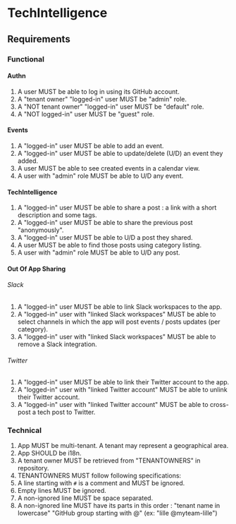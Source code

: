 
<Meta title="Docs/Requirements/Functional" />

# TechIntelligence

## Requirements

### Functional

#### Authn

1. A user MUST be able to log in using its GitHub account.
1. A "tenant owner" "logged-in" user MUST be "admin" role.
1. A "NOT tenant owner" "logged-in" user MUST be "default" role.
1. A "NOT logged-in" user MUST be "guest" role.

#### Events

1. A "logged-in" user MUST be able to add an event.
1. A "logged-in" user MUST be able to update/delete (U/D) an event they added.
1. A user MUST be able to see created events in a calendar view.
1. A user with "admin" role MUST be able to U/D any event.

#### TechIntelligence

1. A "logged-in" user MUST be able to share a post : a link with a short description and some tags.
1. A "logged-in" user MUST be able to share the previous post "anonymously".
1. A "logged-in" user MUST be able to U/D a post they shared.
1. A user MUST be able to find those posts using category listing.
1. A user with "admin" role MUST be able to U/D any post.

#### Out Of App Sharing

###### Slack

1. A "logged-in" user MUST be able to link Slack workspaces to the app.
1. A "logged-in" user with "linked Slack workspaces" MUST be able to select channels in which the app will post events / posts updates (per category).
1. A "logged-in" user with "linked Slack workspaces" MUST be able to remove a Slack integration.

###### Twitter

1. A "logged-in" user MUST be able to link their Twitter account to the app.
1. A "logged-in" user with "linked Twitter account" MUST be able to unlink their Twitter account.
1. A "logged-in" user with "linked Twitter account" MUST be able to cross-post a tech post to Twitter.

### Technical

1. App MUST be multi-tenant. A tenant may represent a geographical area.
1. App SHOULD be i18n.
1. A tenant owner MUST be retrieved from "TENANTOWNERS" in repository.
1. TENANTOWNERS MUST follow following specifications:
  1. A line starting with `#` is a comment and MUST be ignored.
  1. Empty lines MUST be ignored.
  1. A non-ignored line MUST be space separated.
  1. A non-ignored line MUST have its parts in this order : "tenant name in lowercase" "GitHub group starting with @" (ex: "lille @myteam-lille")
